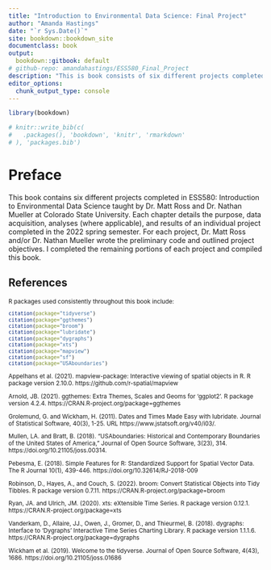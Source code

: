 ```yaml
---
title: "Introduction to Environmental Data Science: Final Project"
author: "Amanda Hastings"
date: "`r Sys.Date()`"
site: bookdown::bookdown_site
documentclass: book
output: 
  bookdown::gitbook: default
# github-repo: amandahastings/ESS580_Final_Project
description: "This is book consists of six different projects completed in ESS580: Introduction to Environmental Data Science at Colorado State University in Spring 2022."
editor_options: 
  chunk_output_type: console
---
```


```r
library(bookdown)
```


```r
# knitr::write_bib(c(
#   .packages(), 'bookdown', 'knitr', 'rmarkdown'
# ), 'packages.bib')
```

# Preface {-}


This book contains six different projects completed in ESS580: Introduction to Environmental Data Science taught by Dr. Matt Ross and Dr. Nathan Mueller at Colorado State University. Each chapter details the purpose, data acquisition, analyses (where applicable), and results of an individual project completed in the 2022 spring semester. For each project, Dr. Matt Ross and/or Dr. Nathan Mueller wrote the preliminary code and outlined project objectives. I completed the remaining portions of each project and compiled this book. 

## References {-}

<small>

R packages used consistently throughout this book include: 

```r
citation(package="tidyverse")
citation(package="ggthemes")
citation(package="broom")
citation(package="lubridate")
citation(package="dygraphs")
citation(package="xts")
citation(package="mapview")
citation(package="sf")
citation(package="USAboundaries")
```

Appelhans et al. (2021). mapview-package: Interactive viewing of spatial objects in R. R package version 2.10.0. 
  https://github.com/r-spatial/mapview

Arnold, JB. (2021). ggthemes: Extra Themes, Scales and Geoms for 'ggplot2'. R package version
  4.2.4. https://CRAN.R-project.org/package=ggthemes
  
Grolemund, G. and Wickham, H. (2011). Dates and Times Made Easy with lubridate. Journal of
  Statistical Software, 40(3), 1-25. URL https://www.jstatsoft.org/v40/i03/.

Mullen, LA. and Bratt, B. (2018). "USAboundaries: Historical and Contemporary Boundaries of the
  United States of America," Journal of Open Source Software, 3(23), 314.
  https://doi.org/10.21105/joss.00314.
  
Pebesma, E. (2018). Simple Features for R: Standardized Support for Spatial Vector Data. The R Journal
  10(1), 439-446. https://doi.org/10.32614/RJ-2018-009
  
Robinson, D., Hayes, A., and Couch, S. (2022). broom: Convert Statistical Objects into Tidy
  Tibbles. R package version 0.7.11. https://CRAN.R-project.org/package=broom
  
Ryan, JA. and Ulrich, JM. (2020). xts: eXtensible Time Series. R package version 0.12.1.
  https://CRAN.R-project.org/package=xts
  
Vanderkam, D., Allaire, JJ., Owen, J., Gromer, D., and Thieurmel, B. (2018). dygraphs:
  Interface to 'Dygraphs' Interactive Time Series Charting Library. R package version 1.1.1.6.
  https://CRAN.R-project.org/package=dygraphs

Wickham et al. (2019). Welcome to the tidyverse. Journal of Open Source Software, 4(43),
  1686. https://doi.org/10.21105/joss.01686

</small>
